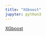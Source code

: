 ```yaml
---
title: "XGboost"
jupyter: python3
---
```


[XGboost](https://xgboost.readthedocs.io/en/latest/python/python_api.html)